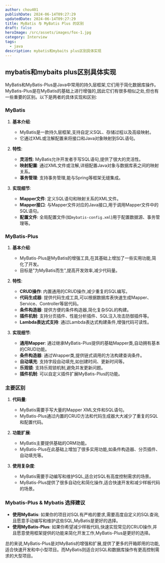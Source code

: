 ```yaml
---
author: chou401
publishDate: 2024-06-14T09:27:29
updatedDate: 2024-06-14T09:27:29
title: MyBatis 与 MyBatis Plus 的区别
draft: false
heroImage: /src/assets/images/fox-1.jpg
category: Interview
tags:
  - java
description: mybatis和mybaits plus区别具体实现
---
```


## mybatis和mybaits plus区别具体实现

MyBatis和MyBatis-Plus是Java中常用的持久层框架,它们用于简化数据库操作。MyBatis-Plus是在MyBatis的基础上进行增强的,因此它们有很多相似之处,但也有一些重要的区别。以下是两者的具体实现和区别:

### MyBatis

1. **基本介绍**:

   - MyBatis是一款持久层框架,支持自定义SQL、存储过程以及高级映射。
   - 它通过XML或注解配置来将接口和Java对象映射到SQL语句。

2. **特性**:

   - **灵活性**: MyBatis允许开发者手写SQL语句,提供了很大的灵活性。
   - **映射配置**: 通过XML文件或注解,详细配置Java对象与数据库表之间的映射关系。
   - **事务管理**: 支持事务管理,能与Spring等框架无缝集成。

3. **实现细节**:
   - **Mapper文件**: 定义SQL语句和映射关系的XML文件。
   - **Mapper接口**: 与Mapper文件对应的Java接口,用于调用Mapper文件中的SQL语句。
   - **配置文件**: 全局配置文件(如`mybatis-config.xml`)用于配置数据源、事务管理等。

### MyBatis-Plus

1. **基本介绍**:

   - MyBatis-Plus是MyBatis的增强工具,在其基础上增加了一些实用功能,简化了开发。
   - 目标是"为MyBatis而生",提高开发效率,减少代码量。

2. **特性**:

   - **CRUD操作**: 内置通用的CRUD操作,减少重复的SQL编写。
   - **代码生成器**: 提供代码生成工具,可以根据数据库表快速生成Mapper、Service、Controller等层代码。
   - **条件构造器**: 提供方便的条件构造器,简化复杂SQL的构建。
   - **插件机制**: 支持分页插件、性能分析插件、SQL注入攻击防御插件等。
   - **Lambda表达式支持**: 通过Lambda表达式构建条件,增强代码可读性。

3. **实现细节**:
   - **通用Mapper**: 通过继承MyBatis-Plus提供的基础Mapper类,自动拥有基本的CRUD功能。
   - **条件构造器**: 通过Wrapper类,提供链式调用的方法构建查询条件。
   - **自动填充**: 支持字段自动填充,如创建时间、更新时间等。
   - **乐观锁**: 支持乐观锁机制,避免并发更新问题。
   - **插件机制**: 可以自定义插件扩展MyBatis-Plus的功能。

### 主要区别

1. **代码量**:

   - MyBatis需要手写大量的Mapper XML文件和SQL语句。
   - MyBatis-Plus通过内置的CRUD方法和代码生成器大大减少了重复的SQL和配置代码。

2. **功能扩展**:

   - MyBatis主要提供基础的ORM功能。
   - MyBatis-Plus在此基础上增加了很多实用功能,如条件构造器、分页插件、自动填充等。

3. **使用复杂度**:
   - MyBatis需要手动编写和维护SQL,适合对SQL有高度控制需求的场景。
   - MyBatis-Plus提供了很多自动化和简化操作,适合快速开发和减少样板代码的场景。

### Mybatis-Plus & Mybatis 选择建议

- **使用MyBatis**: 如果你的项目对SQL有严格的要求,需要高度自定义的SQL查询,且愿意手动编写和维护这些SQL,MyBatis是更好的选择。
- **使用MyBatis-Plus**: 如果你希望减少样板代码,快速实现常见的CRUD操作,并且愿意使用框架提供的功能来简化开发工作,MyBatis-Plus是更好的选择。

总的来说,MyBatis-Plus是对MyBatis的增强和扩展,提供了更多的开箱即用的功能,适合快速开发和中小型项目。而MyBatis则适合对SQL和数据库操作有更高控制需求的大型项目。
